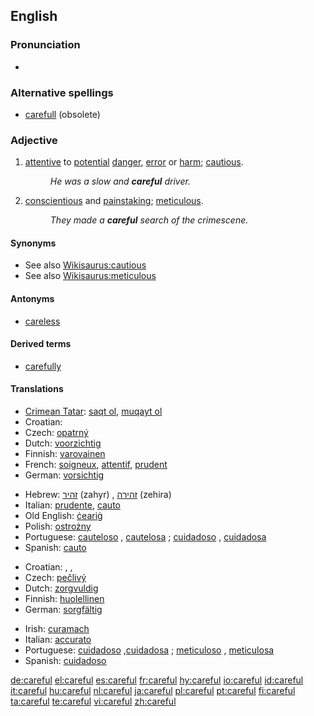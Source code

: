 ==English==

===Pronunciation===
* {{audio|en-us-careful.ogg|Audio (US)}}

===Alternative spellings===
* [[carefull]] (obsolete)

===Adjective===
{{en-adj}}

# [[attentive]] to [[potential]] [[danger]], [[error]] or [[harm]]; [[cautious]].
#: ''He was a slow and '''careful''' driver.''
# [[conscientious]] and [[painstaking]]; [[meticulous]].
#: ''They made a '''careful''' search of the crimescene.''

====Synonyms====
* See also [[Wikisaurus:cautious]]
* See also [[Wikisaurus:meticulous]]

====Antonyms====
* [[careless]]

====Derived terms====
* [[carefully]]

====Translations====
{{trans-top|cautious}}
* [[Crimean Tatar]]: [[saqt olmaq|saqt ol]], [[muqayt olmaq|muqayt ol]]
* Croatian: {{t|hr|oprezan|alt=ȍprēzan}}
* Czech: [[opatrný]] {{m}}
* Dutch: [[voorzichtig]]
* Finnish: [[varovainen]]
* French: [[soigneux]], [[attentif]], [[prudent]]
* German: [[vorsichtig]]
{{trans-mid}}
* Hebrew: [[זהיר]] (zahyr) {{m}}, [[זהירה]] (zehira) {{f}}
* Italian: [[prudente]], [[cauto]]
* Old English: [[cearig|ċeariġ]]
* Polish: [[ostrożny]]
* Portuguese: [[cauteloso]] {{m}}, [[cautelosa]] {{f}}; [[cuidadoso]] {{m}}, [[cuidadosa]] {{f}}
* Spanish: [[cauto]]
{{trans-bottom}}

{{trans-top|meticulous}}
* Croatian: {{t|hr|brižljiv|alt=brìžljiv}}, {{t|hr|brižan|alt=brȉžan}}, {{t|hr|pomnjiv|alt=pòmnjiv}}
* Czech: [[pečlivý]] {{m}}
* Dutch: [[zorgvuldig]]
* Finnish: [[huolellinen]]
* German: [[sorgfältig]]
{{trans-mid}}
* Irish: [[curamach]]
* Italian: [[accurato]]
* Portuguese: [[cuidadoso]] {{m}},[[cuidadosa]] {{f}}; [[meticuloso]] {{m}}, [[meticulosa]] {{f}}
* Spanish: [[cuidadoso]]
{{trans-bottom}}

[[de:careful]]
[[el:careful]]
[[es:careful]]
[[fr:careful]]
[[hy:careful]]
[[io:careful]]
[[id:careful]]
[[it:careful]]
[[hu:careful]]
[[nl:careful]]
[[ja:careful]]
[[pl:careful]]
[[pt:careful]]
[[fi:careful]]
[[ta:careful]]
[[te:careful]]
[[vi:careful]]
[[zh:careful]]